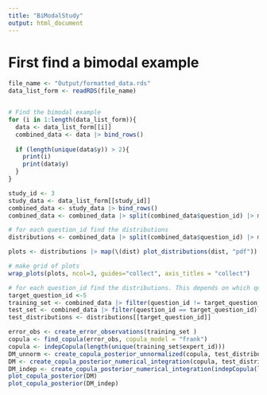 ```yaml
---
title: "BiModalStudy"
output: html_document
---
```


# First find a bimodal example

```r

file_name <- "Output/formatted_data.rds"
data_list_form <- readRDS(file_name)


# Find the bimodal example
for (i in 1:length(data_list_form)){
  data <- data_list_form[[i]]
  combined_data <- data |> bind_rows()
  
  if (length(unique(data$y)) > 2){
    print(i)
    print(data$y)
  }
}
```

```r
study_id <- 3
study_data <- data_list_form[[study_id]]
combined_data <- study_data |> bind_rows()
combined_data <- combined_data |> split(combined_data$question_id) |> map( \(df) add_0_and_100_percentiles(df, overshoot=0.1)) |> bind_rows()

# for each question_id find the distributions
distributions <- combined_data |> split(combined_data$question_id) |> map(interpolate_distributions)

plots <- distributions |> map(\(dist) plot_distributions(dist, "pdf")) |> imap(\(p, i) p + labs(title=paste(i)))

# make grid of plots
wrap_plots(plots, ncol=3, guides="collect", axis_titles = "collect")

```
```r
# for each question_id find the distributions. This depends on which question is seen as the target one
target_question_id <-5
training_set <- combined_data |> filter(question_id != target_question_id)
test_set <- combined_data |> filter(question_id == target_question_id)
test_distributions <- distributions[[target_question_id]]

error_obs <- create_error_observations(training_set )
copula <- find_copula(error_obs, copula_model = "frank")
copula <- indepCopula(length(unique(training_set$expert_id)))
DM_unnorm <- create_copula_posterior_unnormalized(copula, test_distributions)
DM <- create_copula_posterior_numerical_integration(copula, test_distributions)
DM_indep <- create_copula_posterior_numerical_integration(indepCopula(length(unique(training_set$expert_id))), test_distributions)
plot_copula_posterior(DM)
plot_copula_posterior(DM_indep)

```


